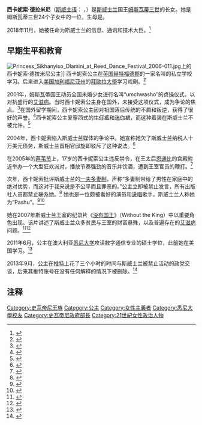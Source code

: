 {{Infobox officeholder
|name           = 西卡妮索·德拉米尼<br>Sikhanyiso Dlamini
|succession     =
|image          = Princess Sikhanyiso Dlamini of Eswatini.jpg
|caption        = 西卡妮索·德拉米尼
|office         = 斯威士兰信息、通讯和技术大臣
| primeminister = [[安布罗斯·曼德武洛·德拉米尼|安布罗斯·曼德武洛·德拉米尼]]<br>[[腾巴·马苏库|腾巴·马苏库]]（代理）
|term_start     = 2018年11月3日
|predecessor    = Dumisani Ndlangamandla
|issue          =
|father         = [[姆斯瓦蒂三世|姆斯瓦蒂三世]]
|mother         = {{link-en|西伯内洛·姆贡梅图鲁|Sibonelo Mngometulu}}（姆比基萨王妃）
|birth_date     = {{Birth date and age|1987|09|01|df=y}}
|birth_place    = {{SWZ}}[[姆巴巴内|姆巴巴内]]
|death_date     =
|death_place    =
|burial_place =
|module =
}}
'''西卡妮索·德拉米尼'''（[[斯威士语|斯威士语]]：{{lang|ss|Sikhanyiso Dlamini}} {{IPA|[sikʰaɲiso ɮʱamini]}}，{{bd|1987年|9月1日|||catIdx=S}}）是[[斯威士兰|斯威士兰]]国王[[姆斯瓦蒂三世|姆斯瓦蒂三世]]的长女。她是姆斯瓦蒂三世24个子女中的一位，生母是{{link-en|西伯内洛·姆贡梅图鲁|Sibonelo Mngometulu}}。

2018年11月，她被任命为斯威士兰的信息、通讯和技术大臣。<ref>{{cite web|url=https://www.africanews.com/2018/11/04/eswantini-appoints-king-mswati-s-daughter-as-ict-minister/|title=eSwantini appoints King Mswati's daughter as ICT Minister|last=Ike Dibie|first=Michael|date=4 November 2018|access-date=4 July 2019|archive-date=2020-12-05|archive-url=https://web.archive.org/web/20201205085400/https://www.africanews.com/2018/11/04/eswantini-appoints-king-mswati-s-daughter-as-ict-minister//|dead-url=no}}</ref>

==早期生平和教育==
[[File:Princess_Sikhanyiso_Dlamini_at_Reed_Dance_Festival_2006-011.jpg|thumb]]上的西卡妮索·德拉米尼公主]]
西卡妮索公主在[[英国|英国]][[赫特福德郡|赫特福德郡]]的一家名叫{{link-en|圣埃德蒙学院|St. Edmund's College, Ware}}的私立学校学习。后来进入[[美国|美国]][[加利福尼亚州|加利福尼亚州]]的[[拜歐拉大學|拜歐拉大學]]学习戏剧。<ref>{{cite web |url=http://www.cnn.com/2008/WORLD/europe/05/29/hottest.royal/index.html |title=British blue blood top 'Hottest Royal' list |date=May 29, 2008 |last=Busari |first=Stephanie |work=[[CNN|CNN]] |accessdate=May 12, 2011 |archive-date=2012-11-06 |archive-url=https://web.archive.org/web/20121106162719/http://www.cnn.com/2008/WORLD/europe/05/29/hottest.royal/index.html |dead-url=no }}</ref>

2001年，姆斯瓦蒂国王动员全国未婚少女进行名叫“umchwasho”的贞操仪式，以对抗盛行的[[艾滋病|艾滋病]]。当时西卡妮索公主身在国外，未接受这项仪式，成为争论的焦点。<ref>{{cite web |url=http://news.bbc.co.uk/1/hi/world/africa/1716016.stm |work=[[BBC_News|BBC News]] |title=Swazi princess dons chastity tassel |date=December 17, 2001 |last=Matsebula |first=Bhekie |accessdate=May 12, 2011 |archive-date=2017-08-08 |archive-url=https://web.archive.org/web/20170808075523/http://news.bbc.co.uk/1/hi/world/africa/1716016.stm |dead-url=no }}</ref>在国外留学期间，西卡妮索公主因对祖国落后传统的不屑和叛逆，获得了很好的声誉。<ref name=one>{{cite web |url=http://news.bbc.co.uk/2/hi/africa/2062320.stm |title=Swazi women fear losing their trousers |date=June 24, 2002 |work=[[BBC_News|BBC News]] |accessdate=May 12, 2011 |archive-date=2021-05-12 |archive-url=https://web.archive.org/web/20210512151724/http://news.bbc.co.uk/2/hi/africa/2062320.stm |dead-url=no }}</ref>西卡妮索公主爱穿西式的[[牛仔裤|牛仔裤]]和[[迷你裙|迷你裙]]，而这种着装在斯威士兰不被允许。<ref>{{cite web |url=http://www.theage.com.au/world/swaziland-bans-rapeprovoking-miniskirts-20121224-2buqh.html |title=Profile: Swaziland bans 'rape-provoking' miniskirts |date=December 25, 2012 |work=[[The_Age|The Age]] |accessdate=Dec 25, 2012 |archive-date=2021-02-28 |archive-url=https://web.archive.org/web/20210228131054/https://www.theage.com.au/world/swaziland-bans-rapeprovoking-miniskirts-20121224-2buqh.html |dead-url=no }}</ref>

2004年，西卡妮索陷入斯威士兰媒体的争论中。她宣称她欠了斯威士兰纳税人十万美元债务，斯威士兰首相官邸旋即驳斥了这种说法。<ref>{{cite web |url=http://www.gov.sz/home.asp?pid=3804 |title=存档副本 |accessdate=2006-06-17 |deadurl=yes |archiveurl=https://web.archive.org/web/20071126001057/http://www.gov.sz/home.asp?pid=3804 |archivedate=2007-11-26 }}</ref>

在2005年的[[芦苇节|芦苇节]]上，17岁的西卡妮索公主违反禁令，在王太后[[恩通比|恩通比]]的宫殿附近举办一个大型狂欢派对，播放节奏强劲的音乐并饮酒，遭到王室官员的鞭打。<ref>{{Cite web |url=http://www.corpun.com/szd00508.htm#16548 |title=Domestic whippings in Swaziland, Aug 2005 - CORPUN ARCHIVE szd00508<!-- Bot generated title --> |access-date=2014-03-28 |archive-date=2015-09-23 |archive-url=https://web.archive.org/web/20150923211147/http://www.corpun.com/szd00508.htm#16548 |dead-url=no }}</ref>

次年，西卡妮索批评斯威士兰的[[一夫多妻制|一夫多妻制]]，声称“多妻制带给了男性在家庭中的绝对优势，而这对于我来说是不公平而且罪恶的。”公主立即被禁止发言，所有出版社人员都禁止联系她。<ref>{{Cite web |url=http://www.mg.co.za/articlePage.aspx?articleid=282832&area=%2Finsight%2Finsight__africa%2F |title=The princess's polygamy slur - Mail & Guardian Online: The smart news source<!-- Bot generated title --> |access-date=2021-05-16 |archive-date=2015-10-01 |archive-url=https://web.archive.org/web/20151001195945/http://mg.co.za/articlePage.aspx?articleid=282832&area=%2Finsight%2Finsight__africa%2F |dead-url=no }}</ref> 她也是一位颇被看好的演员和[[说唱|说唱]]歌手，斯威士兰人称她为“Pashu”。<ref>{{Cite web |url=http://passionfruit.voices.com/ |title=Princess Sikhanyiso P. Dlamini - Voice Over Talent<!-- Bot generated title --> |access-date=2014-03-28 |archive-date=2008-10-25 |archive-url=https://web.archive.org/web/20081025105953/http://passionfruit.voices.com/ |dead-url=no }}</ref><ref>{{Cite web |url=http://www.reverbnation.com/pashu |title=Pashu - ReverbNation<!-- Bot generated title --> |access-date=2014-03-28 |archive-date=2020-11-12 |archive-url=https://web.archive.org/web/20201112013615/https://www.reverbnation.com/pashu |dead-url=no }}</ref>

她在2007年斯威士兰王室的纪录片《[[没有国王|没有国王]]》（Without the King）中以重要角色出现。该片讲述了斯威士兰众多贫民与王室的财富悬殊，以及普遍存在的[[艾滋病|艾滋病]]问题。<ref>{{cite web |url=http://www.variety.com/review/VE1117936887.html?categoryid=31&cs=1 |title=Without the King |date=April 23, 2008 |last=Scheib |first=Ronnie |work=[[Variety_(magazine)|Variety]] |accessdate=May 12, 2011 |archive-date=2010-08-17 |archive-url=https://web.archive.org/web/20100817004857/http://www.variety.com/review/VE1117936887.html?categoryid=31&cs=1 |dead-url=no }}</ref><ref>{{cite news |first=Jeannette |last=Catsoulis |authorlink= |coauthors= |title=An Extravagant Ruler of a Modest Kingdom |url=http://movies.nytimes.com/2008/04/25/movies/25king.html |quote= |publisher=[[New_York_Times|New York Times]] |date=April 25, 2008 |accessdate=2008-06-15 |archive-date=2012-06-24 |archive-url=https://web.archive.org/web/20120624060253/http://movies.nytimes.com/2008/04/25/movies/25king.html |dead-url=no }}</ref>

2011年6月，公主在澳大利亚[[悉尼大学|悉尼大学]]攻读数字通信专业的硕士学位，此前她在美国学习。<ref>{{Cite web |url=http://www.news.com.au/national/the-african-princess-living-incognito-in-australia/story-e6frfkwi-1226074022540 |title=存档副本 |access-date=2014-03-28 |archive-date=2015-06-01 |archive-url=https://web.archive.org/web/20150601231256/http://www.news.com.au/national/the-african-princess-living-incognito-in-australia/story-e6frfkwi-1226074022540 |dead-url=no }}</ref>

2013年9月，公主在[[推特|推特]]上花了三个小时的时间与斯威士兰被禁止活动的政党{{link-en|人民团结民主运动|People's United Democratic Movement}}交谈，后来其推特账号在没有任何解释的情况下被删除。<ref>{{cite web |url=http://royaltyinthenews.com/swaziland-princess-tweets-with-terrorists |title=存档副本 |accessdate=2014-10-19 |deadurl=yes |archiveurl=https://web.archive.org/web/20141019190509/http://royaltyinthenews.com/swaziland-princess-tweets-with-terrorists |archivedate=2014-10-19 }}</ref>

==注释==
{{Infobox Monarch styles
|royal name  = 西卡妮索·德拉米尼公主殿下
|image  = [[Image:Coat_of_arms_of_Eswatini.svg|70px]]
|dipstyle  = [[公主|公主殿下]]
|offstyle  = 公主殿下
|altstyle  = ''Ma'am''}}
{{Commonscat|Sikhanyiso Dlamini}}
{{reflist}}
{{DEFAULTSORT:Dlamini, Princess Sikhanyiso}}
[[Category:史瓦帝尼王族|Category:史瓦帝尼王族]]
[[Category:公主|Category:公主]]
[[Category:女性主義者|Category:女性主義者]]
[[Category:悉尼大學校友|Category:悉尼大學校友]]
[[Category:史瓦帝尼政府部長|Category:史瓦帝尼政府部長]]
[[Category:21世紀女性政治人物|Category:21世紀女性政治人物]]